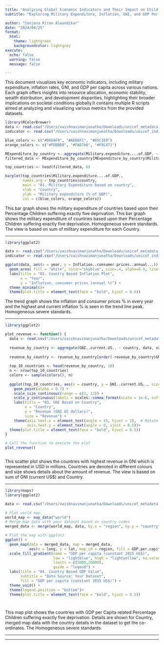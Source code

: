 ```yaml
---
title: "Analyzing Global Economic Indicators and Their Impact on Child Deprivation"
subtitle: "Exploring Military Expenditure, Inflation, GNI, and GDP Per Capita Across Nations"

author: "Sanjana Kiran Alwandikar"
date: "2024/04/25"
format:
  html:
    theme: lightgreen
    backgroundcolor: lightgrey
execute:
  echo: false
  warning: false
  message: false

---
```

This document visualizes key economic indicators, including military expenditure, inflation rates, GNI, and GDP per capita across various nations. Each graph offers insights into resource allocation, economic stability, wealth distribution, and development disparities, highlighting their broader implications on societal conditions globally.It contains multiple R scripts aimed at analyzing and visualizing various metrics from the provided datasets.


```r
library(RColorBrewer)
data <- read.csv("/Users/vaishnavimanjunatha/Downloads/unicef_metadata.csv") 
indicator <- read.csv("/Users/vaishnavimanjunatha/Downloads/unicef_indicator_1.csv")

blue_colors <- c("#D6EAF8", "#AED6F1", "#85C1E9")
orange_colors <- c("#FDEBD0", "#FAD7A0", "#F8C471")

MExpenditure_by_country <- aggregate(Military.expenditure....of.GDP. ~ country, data, sum)
filtered_data <- MExpenditure_by_country[MExpenditure_by_country$Military.expenditure....of.GDP. >= 220 & MExpenditure_by_country$Military.expenditure....of.GDP. <= 400, ]

top_countries <- head(filtered_data, 6)

barplot(top_countries$Military.expenditure....of.GDP., 
        names.arg = top_countries$country, 
        main = "01. Military Expenditure based on country",
        xlab = "Country",
        ylab = "Military expenditure (% of GDP)",
        col = c(blue_colors, orange_colors))
```

This bar graph shows the military expenditure of countries based upon their Percentage Children suffering exactly five deprivation. This bar graph shows the military expenditure of countries based upon their Percentage Children suffering exactly five deprivation. Homogeneous severe standards. The view is based on sum of military expenditure for each Country.

------------------------------------------------------------------------

```r
library(ggplot2)

data <- read.csv("/Users/vaishnavimanjunatha/Downloads/unicef_metadata.csv") 
indicator <- read.csv("/Users/vaishnavimanjunatha/Downloads/unicef_indicator_1.csv")

ggplot(data, aes(x = year, y = Inflation..consumer.prices..annual...)) +
  geom_area( fill = "white", color="skyblue", size=.4, alpha=0.9, linetype=1) +
  labs(title = "02. Country Based Inflation Plot",
       x = "Year",
       y = "Inflation, consumer prices (annual %)") +
  theme_minimal()+
  theme(plot.title = element_text(face = "bold", hjust = 0.5))
```

The trend graph shows the inflation and consumer prices % in every year and the highest and current inflation % is seen in the trend line peak. Homogeneous severe standards.


------------------------------------------------------------------------

``` r

library(ggplot2)

plot_revenue <- function() {
  data <- read.csv("/Users/vaishnavimanjunatha/Downloads/unicef_metadata.csv")  
  
  revenue_by_country <- aggregate(GNI..current.US.. ~ country, data, sum)
  
  revenue_by_country <- revenue_by_country[order(-revenue_by_country$GNI..current.US..), ]
  
  top_10_countries <- head(revenue_by_country, 10)
  n <- nrow(top_10_countries)
  colors <- sample(colors(), n)
  
  ggplot(top_10_countries, aes(x = country, y = GNI..current.US.., size = GNI..current.US..,color = colors)) +
    geom_point(alpha = 0.7) +
    scale_size_continuous(range = c(3, 12)) +
    scale_y_continuous(labels = scales::comma_format(scale = 1e-6, suffix = "M"), limits = c(0, max(top_10_countries$GNI..current.US..) * 1.2)) +  
    labs(title = "03. GNI Based on Country",
         x = "Country",
         y = "Revenue (GNI US dollars)",
         size = "Revenue") +
    theme(axis.text.x = element_text(angle = 45, hjust = 1),  # Rotate x-axis labels
          axis.text.y = element_text(angle = 0, vjust = 0.5))+
  theme(plot.title = element_text(face = "bold", hjust = 0.5))
}

# Call the function to execute the plot
plot_revenue()



```
This scatter plot shows the countries with highest revenue in GNI which is represented in USD in millions. Countries are denoted in different colours and size shows details about the amount of revenue. The view is based on sum of GNI (current US$) and Country. 


------------------------------------------------------------------------

``` r

library(maps)
library(ggplot2)

data <- read.csv("/Users/vaishnavimanjunatha/Downloads/unicef_metadata.csv") 

# Plot world map
world_map <- map_data("world")
# Merge map data with your dataset based on country codes
merged_data <- merge(world_map, data, by.x = "region", by.y = "country", all.x = TRUE)

# Plot the map with ggplot2
ggplot() +
  geom_map(data = merged_data, map = merged_data,
           aes(x = long, y = lat, map_id = region, fill = GDP.per.capita..constant.2015.US..)) +
  scale_fill_gradient(name = "GDP per capita (constant 2015 US$)",
                      low = "lightblue", high = "lightyellow", na.value = "grey",
                      limits = c(5000,20000),
                      guide = "legend") +
  labs(title = "04. Country Based GDP Value",
       subtitle = "Data Source: Your Dataset",
       fill = "GDP per capita (constant 2015 US$)") +
  theme_void() +
  theme(legend.position = "bottom")+
  theme(plot.title = element_text(face = "bold", hjust = 0.5))




```
This map plot shows the countries with GDP per Capita related Percentage Children suffering exactly five deprivation. Details are shown for Country, merged map data with the country details in the dataset to get the co-ordinates. The Homogeneous severe standards. 


------------------------------------------------------------------------

---
